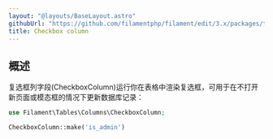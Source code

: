 ```yaml
---
layout: "@layouts/BaseLayout.astro"
githubUrl: "https://github.com/filamentphp/filament/edit/3.x/packages/tables/docs/03-columns/09-checkbox.md"
title: Checkbox column
---
```


## 概述

复选框列字段(CheckboxColumn)运行你在表格中渲染复选框，可用于在不打开新页面或模态框的情况下更新数据库记录：

```php
use Filament\Tables\Columns\CheckboxColumn;

CheckboxColumn::make('is_admin')
```

<AutoScreenshot name="tables/columns/checkbox/simple" alt="Checkbox column" version="3.x" />
